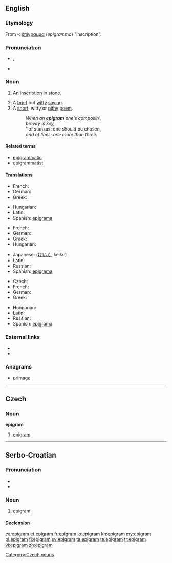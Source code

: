 {{was wotd|2007|November|28}}
==English==

===Etymology===
From {{etyl|la}} {{term|epigramma||lang=la}} < {{etyl|grc}} [[ἐπίγραμμα]] (''epigramma'') "inscription".

===Pronunciation===
* {{a|RP|US}} {{IPA|/ˈɛpɪɡɹæm/}}, {{SAMPA|/"EpIgr{m/}}
* {{audio|en-us-epigram.ogg|Audio (US)}}

===Noun===
{{en-noun}}

# {{obsolete}} An [[inscription]] in stone.
# A [[brief]] but [[witty]] [[saying]].
# A [[short]], witty or [[pithy]] [[poem]].
#: ''When an '''epigram''' one's composin',''
#: ''brevity is key,''
#: ''of stanzas: one should be chosen,
#: ''and of lines:  one more than three.''

====Related terms====
* [[epigrammatic]]
* [[epigrammatist]]

====Translations====
{{trans-top|inscription in stone}}
* French: {{t+|fr|épigramme|m}}
* German: {{t-|de|Epigramm|n}}
* Greek: {{t|el|επίγραμμα|n}}
{{trans-mid}}
* Hungarian: {{t-|hu|epigramma}}
* Latin: {{t+|la|epigramma}}
* Spanish: [[epigrama]] {{m}}
{{trans-bottom}}

{{trans-top|brief but witty saying}}
* French: {{t+|fr|épigramme|m}}
* German: {{t-|de|Epigramm|n}}
* Greek: {{t|el|επίγραμμα|n}}
* Hungarian: {{t-|hu|epigramma}}
{{trans-mid}}
* Japanese: {{Jpan|[[警句]]}} ([[けいく]], keiku)
* Latin: {{t+|la|epigramma}}
* Russian: {{t+|ru|афоризм|m|tr=aforízm}}
* Spanish: [[epigrama]] {{m}}
{{trans-bottom}}

{{trans-top|short, witty or pithy poem}}
* Czech: {{t-|cs|epigram|m}}
* French: {{t+|fr|épigramme|m}}
* German: {{t-|de|Epigramm|n}}
* Greek: {{t|el|επίγραμμα|n}}
{{trans-mid}}
* Hungarian: {{t-|hu|epigramma}}
* Latin: {{t+|la|epigramma}}
* Russian: {{t|ru|эпиграмма|f|tr=epigrámma}}
* Spanish: [[epigrama]] {{m}}
{{trans-bottom}}

===External links===
* {{pedialite}}
* {{Wikisource1911Enc Citation|Epigram}}

===Anagrams===
* [[primage#English|primage]]

----

==Czech==

===Noun===
'''epigram''' {{m}}

# [[#English|epigram]]

[[Category:Czech nouns]]

----

==Serbo-Croatian==

===Pronunciation===
* {{IPA|/epǐɡram/|lang=sh}}
* {{hyphenation|e|pi|gram}}

===Noun===
{{sh-noun|g=m|head=epìgram|r|епиграм|епѝграм}}

# [[#English|epigram]]

====Declension====
{{sh-decl-noun
|epigram|epigrami
|epigrama|epigrama
|epigramu|epigramima
|epigram|epigrame
|epigrame|epigrami
|epigramu|epigramima
|epigramom|epigramima
}}

[[ca:epigram]]
[[et:epigram]]
[[fr:epigram]]
[[io:epigram]]
[[kn:epigram]]
[[my:epigram]]
[[pl:epigram]]
[[fi:epigram]]
[[sv:epigram]]
[[ta:epigram]]
[[te:epigram]]
[[tr:epigram]]
[[vi:epigram]]
[[zh:epigram]]